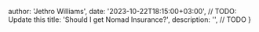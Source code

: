 
  author: 'Jethro Williams',
  date: '2023-10-22T18:15:00+03:00', // TODO: Update this
  title: 'Should I get Nomad Insurance?',
  description: '', // TODO
}

